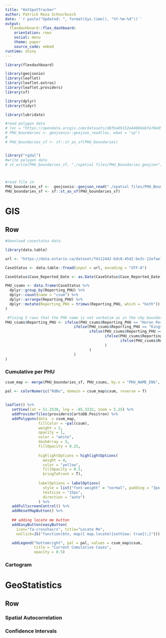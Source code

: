 ```yaml
---
title: "HotSpotTracker"
author: Patrick Reza Schnurbusch 
date: '`r paste("Updated: ", format(Sys.time(), "%Y-%m-%d"))`'
output: 
  flexdashboard::flex_dashboard:
    orientation: rows
    social: menu
    theme: paper
    source_code: embed
runtime: shiny
---
```


```r
library(flexdashboard)

library(geojsonio)
library(leaflet)
library(leaflet.extras)
library(leaflet.providers)
library(sf)

library(dplyr)
library(tidyr)

library(lubridate)

#read polygon data 
# loc = "https://opendata.arcgis.com/datasets/d8fba69152e4408dabfe70e85a2688d2_44.geojson"
# PHU_boundaries <- geojsonio::geojson_read(loc, what = "sp")
# 
# PHU_boundaries_sf <- sf::st_as_sf(PHU_boundaries)


library("rgdal")
#write polygon data
# st_write(PHU_boundaries_sf, "./spatial files/PHU_Boundaries.geojson")



#read file in 
PHU_boundaries_sf <-  geojsonio::geojson_read("./spatial files/PHU_Boundaries.geojson" , what = "sp")
PHU_boundaries_sf <- sf::st_as_sf(PHU_boundaries_sf)

```

GIS
===================================== 
Row {.tabset .tabset-fade}
-------------------------------------

```r
#download casestatus data 

library(data.table)

url <- "https://data.ontario.ca/dataset/f4112442-bdc8-45d2-be3c-12efae72fb27/resource/455fd63b-603d-4608-8216-7d8647f43350/download/conposcovidloc.csv"

CaseStatus <- data.table::fread(input = url, encoding = "UTF-8")
```


```r
CaseStatus$Case_Reported_Date <- as.Date(CaseStatus$Case_Reported_Date)

PHU_csums <- data.frame(CaseStatus %>% 
  dplyr::group_by(Reporting_PHU) %>% 
  dplyr::count(name = "csum") %>% 
  dplyr::arrange(Reporting_PHU) %>% 
  dplyr::mutate(Reporting_PHU = trimws(Reporting_PHU, which = "both"))
)

 #fixing 5 rows that the PHU name is not verbatim as in the shp boundary file 
PHU_csums$Reporting_PHU <- ifelse(PHU_csums$Reporting_PHU == "Huron Perth District Health Unit", "Huron Perth Health Unit", 
                               ifelse(PHU_csums$Reporting_PHU == "Kingston, Frontenac and Lennox & Addington Public Health", "Kingston, Frontenac and Lennox and Addington Health Unit",
                                      ifelse(PHU_csums$Reporting_PHU == "Sudbury & District Health Unit", "Sudbury and District Health Unit", 
                                             ifelse(PHU_csums$Reporting_PHU == "Wellington-Dufferin-Guelph Public Health", "Wellington-Dufferin-Guelph Health Unit", 
                                                    ifelse(PHU_csums$Reporting_PHU == "York Region Public Health Services", "York Region Public Health", PHU_csums$Reporting_PHU)
                                             )
                                      )
                               )
)
```


### <b> Cumulative per PHU </b> 
```r
csum_map <- merge(PHU_boundaries_sf, PHU_csums, by.x = "PHU_NAME_ENG", by.y = "Reporting_PHU" )
 
pal <- colorNumeric("RdBu", domain = csum_map$csum, reverse = T)
 

leaflet() %>% 
   setView(lat = 51.2538, lng = -85.3232, zoom = 5.25) %>%
   addProviderTiles(providers$CartoDB.Positron) %>% 
   addPolygons(data  = csum_map,
               fillColor = ~pal(csum), 
               weight = 2, 
               opacity = 1, 
               color = "white", 
               dashArray = 3, 
               fillOpacity = 0.25, 
               
               highlightOptions = highlightOptions(
                 weight = 4, 
                 color = "yellow", 
                 fillOpacity = 0.5, 
                 bringToFront = T), 
               
               labelOptions = labelOptions(
                 style = list("font-weight" = "normal", padding = "3px 8px"),
                 textsize = "15px",
                 direction = "auto")
               ) %>%
   addFullscreenControl() %>% 
   addResetMapButton() %>% 
   
   ## adding locate me button 
   addEasyButton(easyButton(
     icon="fa-crosshairs", title="Locate Me",
     onClick=JS("function(btn, map){ map.locate({setView: true});}"))) %>% 

   addLegend("bottomright", pal = pal, values = csum_map$csum, 
             title = "Current Cumulative Cases", 
             opacity = 0.5)
```

### <b> Cartogram </b> 


GeoStatistics
===================================== 
Row {.tabset .tabset-fade}
-------------------------------------

### <b> Spatial Autocorrelation </b> 
### <b> Confidence Intervals </b> 

